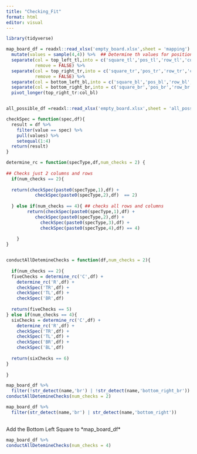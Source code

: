 ```yaml
---
title: "Checking_Fit"
format: html
editor: visual
---
```


```r
library(tidyverse)
```

```r
map_board_df = readxl::read_xlsx('empty_board.xlsx',sheet = 'mapping') %>% 
  mutate(values = sample(4,4)) %>%  ## Determine th values for positions 
  separate(col = top_left_tl,into = c('square_tl','pos_tl','row_tl','col_tl'),
           remove = FALSE) %>% 
  separate(col = top_right_tr,into = c('square_tr','pos_tr','row_tr','col_tr'),
           remove = FALSE) %>% 
  separate(col = bottom_left_bl,into = c('square_bl','pos_bl','row_bl','col_bl'),remove = FALSE) %>% 
  separate(col = bottom_right_br,into = c('square_br','pos_br','row_br','col_br'),remove = FALSE) %>% 
  pivot_longer(top_right_tr:col_bl)


all_possible_df =readxl::read_xlsx('empty_board.xlsx',sheet = 'all_possible_combinations')
```

```r
checkSpec = function(spec,df){
  result = df %>% 
    filter(value == spec) %>% 
    pull(values) %>% 
    setequal(1:4)
  return(result)
}

determine_rc = function(specType,df,num_checks = 2) {
  
## Checks just 2 columns and rows
  if(num_checks == 2){
  
  return(checkSpec(paste0(specType,1),df) +
           checkSpec(paste0(specType,2),df)  == 2)
    
  } else if(num_checks == 4){ ## checks all rows and columns
        return(checkSpec(paste0(specType,1),df) +
           checkSpec(paste0(specType,2),df) +
             checkSpec(paste0(specType,3),df) + 
             checkSpec(paste0(specType,4),df) == 4)
    
    }
}


conductAllDetemineChecks = function(df,num_checks = 2){
  
  if(num_checks == 2){
  fiveChecks = determine_rc('C',df) +
    determine_rc('R',df) +
    checkSpec('TR',df) +
    checkSpec('TL',df) +
    checkSpec('BR',df) 
  
  return(fiveChecks == 5)
} else if(num_checks == 4){
  sixChecks = determine_rc('C',df) +
    determine_rc('R',df) +
    checkSpec('TR',df) +
    checkSpec('TL',df) +
    checkSpec('BR',df) +
    checkSpec('BL',df)
  
  return(sixChecks == 6)
}
  
}

```

```r
map_board_df %>% 
  filter(!str_detect(name,'br') | !str_detect(name,'bottom_right_br')) %>% 
conductAllDetemineChecks(num_checks = 2)
```

```r

map_board_df %>% 
  filter(str_detect(name,'br') | str_detect(name,'bottom_right'))   
  

```

Add the Bottom Left Square to \*map_board_df\*

```r
map_board_df %>% 
conductAllDetemineChecks(num_checks = 4)
```
